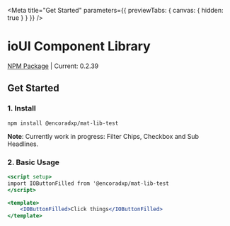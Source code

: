 
<Meta title="Get Started" parameters={{ previewTabs: { canvas: { hidden: true } } }} />

# ioUI Component Library

[NPM Package](https://www.npmjs.com/package/@encoradxp/mat-lib-test) | Current: 0.2.39
 
## Get Started

### 1. Install
 
`npm install @encoradxp/mat-lib-test`

**Note**: Currently work in progress: Filter Chips, Checkbox and Sub Headlines.

### 2. Basic Usage

```jsx
<script setup>
import IOButtonFilled from '@encoradxp/mat-lib-test
</script>

<template>
    <IOButtonFilled>Click things</IOButtonFilled>
</template>
 
```



